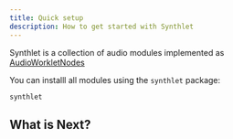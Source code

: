 ```yaml
---
title: Quick setup
description: How to get started with Synthlet
---
```


Synthlet is a collection of audio modules implemented as [AudioWorkletNodes](https://developer.mozilla.org/en-US/docs/Web/API/AudioWorklet)

You can installl all modules using the `synthlet` package:

```package-install
synthlet
```

## What is Next?

<Cards>
  <Card title="Learn more about Next.js" href="https://nextjs.org/docs" />
  <Card title="Learn more about Fumadocs" href="https://fumadocs.vercel.app" />
</Cards>
